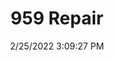 ---
width: 1333
height: 2000
title: 959 Repair
description: Engine bay and tunnel on a red Porsche 959
date: 2/25/2022 3:09:27 PM
cameraMake: Sony
cameraModel: ILCE-7M3
lens: FE 85mm F1.4 GM
settingsfStop: f/1.4
settingsISO: ISO 640
settingsShutter: 1/100
settingsFocalLength: 85 mm
---